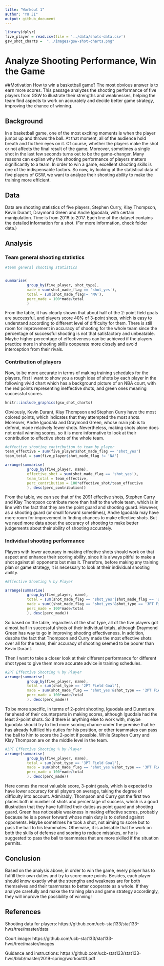 ```yaml
---
title: "Workout 1"
author: "YU JI"
output: github_document
---
```



```r
library(dplyr)
five_player = read.csv(file = '../data/shots-data.csv')
gsw_shot_charts =  "../images/gsw-shot-charts.png"


```

# Analyze Shooting Performance, Win the Game

##Motivation
How to win a basketball game? The most obvious answer is to earn more scores. This passage analyzes the shooting performance of five players from GSW to illustrate their strengths and weaknesses, helping the team find aspects to work on accurately and decide better game strategy, improving the chance of winning.

## Background
In a basketball game, one of the most exciting moments is when the player jumps up and throws the ball. At that moment, all of the audience hold breath and fix their eyes on it. Of course, whether the players make the shot or not affects the final result of the game. Moreover, sometimes a single shot in the last few seconds turns out to be the game-changer. Many reasons can explian why the shooting performance of players matters significantly to a team. In order to win a game, excellent shooting skills is one of the indispensable factors. So now, by looking at the statistical data of five players of GSW, we want to analyze their shooting ability to make the training more efficient.

## Data
Data are shooting statistics of five players, Stephen Curry, Klay Thompson, Kevin Durant, Draymond Green and Andre Iguodala, with certain manipulation. Time is from 2016 to 2017. Each line of the dataset contains the detailed information for a shot. (For more information, check folder data.)



## Analysis
### Team general shooting statistics

```r
#team general shooting statistics


summarise(
          group_by(five_player, shot_type),
          made = sum(shot_made_flag == 'shot_yes'),
          total = sum(shot_made_flag!= 'NA'),
          perc_made = 100*made/total
          )

```
From the table, it has clearly shown that about half of the 2-point field goals are successful, and players score 40% of 3-point shots, which is easy to understand according to different level of difficulty for them. There is still room for improvement in accuracy of shooting for the whole team since the percentage of successful shooting is not that satisfactory and unbeatable. Maybe higher percentage of effectiveness can be achieved if the players practice more in shooting skills cooperate more closely and avoid interception from their rivals.



### Contribution of players
Now, to be more accurate in terms of making training schedules for the players, first I want to show you a rough idea of shots by each player in the following vivid chart which has a background picture of an NBA court, with the red points representing ineffective shots, and green ones meaning successful scores.
```r
knitr::include_graphics(gsw_shot_charts)


```
Obviously, Kevin Durant, Klay Thompson and Stephen Curry have the most colored points, which indicates that they attempted the most shots. Moreover, Andre Iguodala and Draymond Green, whose main job is to defend, made relatively fewer shots. Nevertheless, making shots alone does not entail winning scores, so it is more informative to look at their contribution to effective shots of the whole team.


```r
#effective shooting contribution to team by player
team_effective = sum(five_player$shot_made_flag == 'shot_yes')
team_total = sum(five_player$shot_made_flag != 'NA')

arrange(summarise(
          group_by(five_player, name),
          effective_shot = sum(shot_made_flag == 'shot_yes'),
          team_total = team_effective,
          perc_contribution = 100*effective_shot/team_effective
          ), desc(perc_contribution))


```
From the table, we can see that of the 2091 effective shots, Stephen Curry and Klay Thompson contribute more than half to the whole team, which is in line with the fact that they are the point guard and shooting guard. However, as a shooting guard (or small forward sometimes), Andre Iguodala may have more room for improvement in finding chances to make effective shots. But we need more data about the accuracy of shooting to make better judgements about their ability of shooting accurately.


### Individual shooting performance	
Players with lower accuracy in making effective shots should work on that aspect and enhance their scoring ability, since it is always pitiful to make a shot against all opponents but miss it. Therefore, before making any training plan or game strategy, it is necessary to look at their individual shooting ability.


```r

#Effective Shooting % by Player

arrange(summarise(
          group_by(five_player, name),
          total = sum(shot_made_flag == 'shot_yes'|shot_made_flag == 'shot_no'),
          made = sum((shot_made_flag == 'shot_yes'&shot_type == '3PT Field Goal')|(shot_made_flag == 'shot_yes'&shot_type == '2PT Field Goal')),
          perc_made = 100*made/total
          ), desc(perc_made))

```
So based on the table, regardless of the shot type, all of the five players got almost half in successful shots of their individual totals, although Draymond Green has way to go in improving shooting effectiveness. In addition, despite the fact that Thompson and Curry made the most effective shots over all for the team, their accuracy of shooting seemed to be poorer than Kevin Durant.


Then I want to take a closer look at their different performance for different shot types to give them more accurate advice in training schedules.
```r


#2PT Effective Shooting % by Player 
arrange(summarise(
          group_by(five_player, name),
          total = sum(shot_type == '2PT Field Goal'),
          made = sum(shot_made_flag == 'shot_yes'&shot_type == '2PT Field Goal'),
          perc_made = 100*made/total
          ), desc(perc_made))

```

To be more specific, in terms of 2-point shooting, Iguodala and Durant are far ahead of their counterparts in making scores, although Iguodala had the least 2-point shots. So if there is anything else to work with, maybe Iguodala should try to find more scoring chance under the premise that he has already fulfilled his duties for his position, or other teammates can pass the ball to him to score the 2-point if possible. While Stephen Curry and Klay Thompson are on the middle level in the team.


```r


#3PT Effective Shooting % by Player
arrange(summarise(
          group_by(five_player, name),
          total = sum(shot_type == '3PT Field Goal'),
          made = sum(shot_made_flag == 'shot_yes'&shot_type == '3PT Field Goal'),
          perc_made = 100*made/total
          ), desc(perc_made))

```
Here comes the most valuable score, 3-point goals, which is expected to have lower accuracy for all players on average, taking the degree of difficulty into account. Admirably, Thompson and Curry got the first two places both in number of shots and percentage of success, which is a good illustration that they have fulfilled their duties as point guard and shooting guard. Green has noticeable weakness in making effective scores, probably because he is a power forward whose main duty is to defend against opponents. Maybe sometimes he took a shot, not aiming to score but to pass the ball to his teammates. Otherwise, it is advisable that he work on both the skills of defense and scoring to reduce mistakes, or he is suggested to pass the ball to teammates that are more skilled if the situation permits.

## Conclusion
Based on the analysis above, in order to win the game, every player has to fulfill their own duties and try to score more points. Besides, each player should know exactly what the strengths and weakness are for both themselves and their teammates to better cooperate as a whole. If they analyze carefully and make the training plan and game strategy accordingly, they will improve the possibility of winning!

## References
Shooting data for players: https://github.com/ucb-stat133/stat133-hws/tree/master/data

Court image: https://github.com/ucb-stat133/stat133-hws/tree/master/images

Guidance and instructions: https://github.com/ucb-stat133/stat133-hws/blob/master/2019-spring/workout01.pdf







